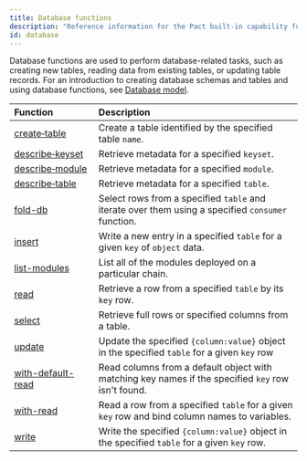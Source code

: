 ```yaml
---
title: Database functions
description: "Reference information for the Pact built-in capability functions."
id: database
---
```


Database functions are used to perform database-related tasks, such as creating new tables, reading data from existing tables, or updating table records.
For an introduction to creating database schemas and tables and using database functions, see [Database model](/smart-contracts/databases).

| Function | Description |
| :-------- | :----------- |
| [create&#8209;table](/pact-5/database/create-table) | Create a table identified by the specified table `name`. |
| [describe&#8209;keyset](/pact-5/database/describe-keyset) | Retrieve metadata for a specified `keyset`. |
| [describe&#8209;module](/pact-5/database/describe-module) | Retrieve metadata for a specified `module`. |
| [describe&#8209;table](/pact-5/database/describe-table) | Retrieve metadata for a specified `table`. |
| [fold-db](/pact-5/database/fold-db) | Select rows from a specified `table` and iterate over them using a specified `consumer` function. |
| [insert](/pact-5/database/insert) | Write a new entry in a specified `table` for a given `key` of `object` data. |
| [list-modules](/pact-5/database/list-modules) | List all of the modules deployed on a particular chain.|
| [read](/pact-5/database/read) | Retrieve a row from a specified `table` by its `key` row.|
| [select](/pact-5/database/select) | Retrieve full rows or specified columns from a table.|
| [update](/pact-5/database/update) | Update the specified `{column:value}` object in the specified `table` for a given `key` row|
| [with-default-read](/pact-5/database/with-default-read) | Read columns from a default object with matching key names if the specified `key` row isn't found.|
| [with-read](/pact-5/database/with-read) | Read a row from a specified `table` for a given `key` row and bind column names to variables.|
| [write](/pact-5/database/write) | Write the specified `{column:value}` object in the specified `table` for a given `key` row.|


